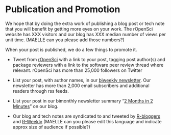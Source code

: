 # Publication and Promotion {#promote}

We hope that by doing the extra work of publishing a blog post or tech note that you will benefit by getting more eyes on your work.
The rOpenSci website has XXX visitors and our blog has XXX median number of views per unit time. (MAELLE can you please add those numbers?) 

When your post is published, we do a few things to promote it.

- Tweet from [rOpenSci](https://twitter.com/rOpenSci) with a link to your post, tagging post author(s) and package reviewers with a link to the software peer review thread where relevant.
rOpenSci has more than 25,000 followers on Twitter

- List your post, with author names, in our [biweekly newsletter](https://news.ropensci.org/). 
Our newsletter has more than 2,000 email subscribers and additional readers through rss feeds.

- List your post in our bimonthly newsletter summary "[2 Months in 2 Minutes](https://ropensci.org/tags/newsletter/)" on our blog.

- Our blog and tech notes are syndicated to and tweeted by [R-bloggers](https://www.r-bloggers.com/) and [R-Weekly](https://rweekly.org/) (MAELLE can you please edit this language and indicate approx size of audience if possible?)
